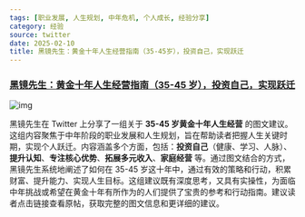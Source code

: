 ```yaml
---
tags: [职业发展, 人生规划, 中年危机, 个人成长, 经验分享]
category: 经验
source: twitter
date: 2025-02-10
title: 黑镜先生：黄金十年人生经营指南（35-45岁），投资自己，实现跃迁
---
```


### [黑镜先生：黄金十年人生经营指南（35-45 岁），投资自己，实现跃迁](https://twitter-thread.com/t/1888176207340183791)

![img](https://img.mengpeng.tech/i/2025/02/10/67a9d61f926fe.webp)

黑镜先生在 Twitter 上分享了一组关于 **35-45 岁黄金十年人生经营** 的图文建议。这组内容聚焦于中年阶段的职业发展和人生规划，旨在帮助读者把握人生关键时期，实现个人跃迁。内容涵盖多个方面，包括：**投资自己**（健康、学习、人脉）、**提升认知**、**专注核心优势**、**拓展多元收入**、**家庭经营** 等。通过图文结合的方式，黑镜先生系统地阐述了如何在 35-45 岁这十年中，通过有效的策略和行动，积累财富、提升能力、实现人生目标。这组建议既有深度思考，又具有实操性，为面临中年挑战或希望在黄金十年有所作为的人们提供了宝贵的参考和行动指南。建议读者点击链接查看原帖，获取完整的图文信息和更详细的建议。
